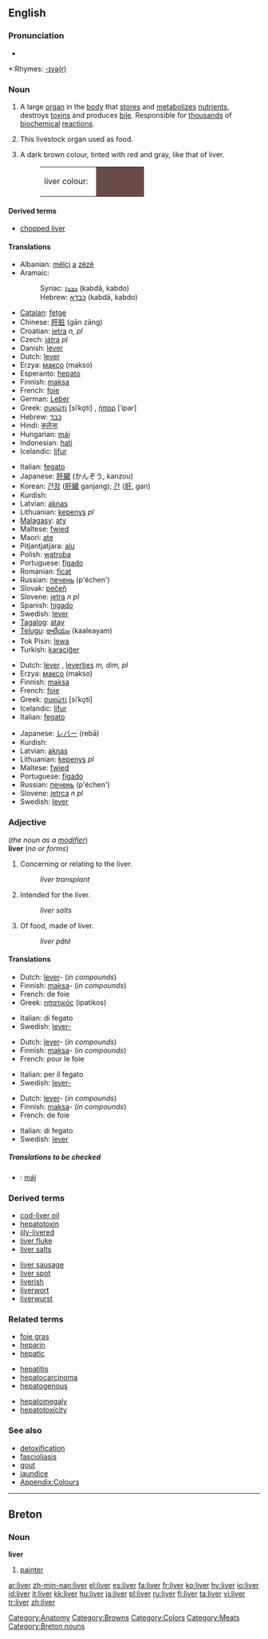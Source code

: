 {{wikipedia}}
==English==

===Pronunciation===
*{{audio|en-us-liver.ogg|Audio (US)}}

*:Rhymes: [[Rhymes:English:-ɪvə(r)|-ɪvə(r)]]

===Noun===
{{en-noun}}

# {{anatomy}} A large [[organ]] in the [[body]] that [[store]]s and [[metabolize]]s [[nutrient]]s, destroys [[toxins]] and produces [[bile]].  Responsible for [[thousand]]s of [[biochemical]] [[reaction]]s.
# This livestock organ used as food.
# {{color}} A dark brown colour, tinted with red and gray, like that of liver.
#:<table><tr><td>liver colour: &nbsp;</td><td bgcolor="#674C47" width="80">&nbsp; </td></tr></table>

====Derived terms====
*[[chopped liver]]

====Translations====
{{trans-top|organ of the body}}
*Albanian: [[mëlçi]] [[a]] [[zëzë]]
*Aramaic:
*:Syriac: [[ܟܒܕܐ]] (kabdā, kabdo) {{f}}
*:Hebrew: [[כבדא]] (kabdā, kabdo) {{f}}
*[[Catalan]]: [[fetge]] {{m}}
*Chinese: [[肝脏]] (gān zāng)
*Croatian: [[jetra]] ''n, pl''
*Czech: [[játra]] {{n}} ''pl''
*Danish: [[lever]]
*Dutch: [[lever#Dutch|lever]] {{m}}
*Erzya: [[максо]] (makso)
*Esperanto: [[hepato]]
*Finnish: [[maksa]]
*French: [[foie]] {{m}}
*German: [[Leber]] {{f}}
*Greek: [[συκώτι]] [siˈko̞ti] {{n}}, [[ήπαρ]] [ˈipar] {{m}}
*Hebrew: [[כבד]]
*Hindi: [[कलेजा]]
*Hungarian: [[máj]]
*Indonesian: [[hati]]
*Icelandic: [[lifur]] {{f}}
{{trans-mid}}
*Italian: [[fegato]] {{m}}
*Japanese: [[肝臓]] (かんぞう, kanzou)
*Korean: [[간장]] ([[肝臓]] ganjang); [[간]] ([[肝]], gan)
*Kurdish: {{KUchar|[[جه‌رگ]]}}
*Latvian: [[aknas]] {{f}} {{p}}
*Lithuanian: [[kepenys]] ''pl''
*[[Malagasy]]: [[aty]]
*Maltese: [[fwied]] {{m}}
*Maori: [[ate]]
*Pitjantjatjara: [[alu]]
*Polish: [[wątroba]] {{f}}
*Portuguese: [[fígado]] {{m}}
*Romanian: [[ficat]] {{n}}
*Russian: [[печень]] (p'échen') {{f}}
*Slovak: [[pečeň]]
*Slovene: [[jetra]] ''n pl''
*Spanish: [[hígado]] {{m}}
*Swedish: [[lever]] {{c}}
*[[Tagalog]]: [[atay]]
*[[Telugu]]: [[కాలేయం]] (kaaleayam)
*Tok Pisin: [[lewa]]
*Turkish: [[karaciğer]]
{{trans-bottom}}

{{trans-top|organ as food}}
*Dutch: [[lever]] {{m}}, [[levertjes]] ''m, dim, pl''
*Erzya: [[максо]] (makso)
*Finnish: [[maksa]]
*French: [[foie]] {{m}}
*Greek: [[συκώτι]] [siˈko̞ti] {{n}}
*Icelandic: [[lifur]] {{f}}
*Italian: [[fegato]] {{m}}
{{trans-mid}}
*Japanese: [[レバー]] (rebā)
*Kurdish: {{KUchar|[[جه‌رگ]]}}
*Latvian: [[aknas]] {{f}} {{p}}
*Lithuanian: [[kepenys]] ''pl''
*Maltese: [[fwied]]
*Portuguese: [[fígado]] {{m}}
*Russian: [[печень]] (p'échen') {{f}}
*Slovene: [[jetrca]] ''n pl''
*Swedish: [[lever]] {{c}}
{{trans-bottom}}

{{trans-top|colour}}
{{trans-mid}}
{{trans-bottom}}

===Adjective===
(''the noun as a [[modifier]]'')<br>
'''liver''' (''no {{compar}} or {{superl}} forms'')

# Concerning or relating to the liver.
#:''liver transplant''
# Intended for the liver.
#:''liver salts''
# Of food, made of liver.
#:''liver pâté''

====Translations====
{{trans-top|concerning the liver}}
*Dutch: [[lever]]- (''in compounds'')
*Finnish: [[maksa]]- (''in compounds'')
*French: de foie
*Greek: [[ηπατικός]] (ipatikos) {{m}}
{{trans-mid}}
*Italian: di fegato
*Swedish: [[lever-]]
{{trans-bottom}}

{{trans-top|intended for the liver}}
*Dutch: [[lever]]- (''in compounds'')
*Finnish: [[maksa]]- (''in compounds'')
*French: pour le foie
{{trans-mid}}
*Italian: per il fegato
*Swedish: [[lever-]]
{{trans-bottom}}

{{trans-top|made of liver}}
*Dutch: [[lever]]- (''in compounds'')
*Finnish: [[maksa]]- (''in compounds'')
*French: de foie
{{trans-mid}}
*Italian: di fegato
*Swedish: [[lever]]
{{trans-bottom}}

{{trans-top|colour}}
{{trans-mid}}
{{trans-bottom}}

=====Translations to be checked=====
{{rfc-level|Translations to be checked at L5+, not in Translations}}
{{checktrans}}
<!--Remove this section once all of the translations below have been moved into the tables above.-->
*{{ttbc|Hungarian}}: [[máj]]

===Derived terms===
{{top}}
*[[cod-liver oil]]
*[[hepatotoxin]]
*[[lily-livered]]
*[[liver fluke]]
*[[liver salts]]
{{mid}}
*[[liver sausage]]
*[[liver spot]]
*[[liverish]]
*[[liverwort]]
*[[liverwurst]]
{{bottom}}

===Related terms===
{{top3}}
*[[foie gras]]
*[[heparin]]
*[[hepatic]]
{{mid3}}
*[[hepatitis]]
*[[hepatocarcinoma]]
*[[hepatogenous]]
{{mid3}}
*[[hepatomegaly]]
*[[hepatotoxicity]]
{{bottom}}

===See also===
*[[detoxification]]
*[[fascioliasis]]
*[[gout]]
*[[jaundice]]
*[[Appendix:Colours]]

[[Category:Anatomy]]
[[Category:Browns]]
[[Category:Colors]]
[[Category:Meats]]

----

==Breton==

===Noun===
'''liver''' {{m}}

# [[painter]]

[[Category:Breton nouns]]

[[ar:liver]]
[[zh-min-nan:liver]]
[[el:liver]]
[[es:liver]]
[[fa:liver]]
[[fr:liver]]
[[ko:liver]]
[[hy:liver]]
[[io:liver]]
[[id:liver]]
[[it:liver]]
[[kk:liver]]
[[hu:liver]]
[[ja:liver]]
[[pl:liver]]
[[ru:liver]]
[[fi:liver]]
[[ta:liver]]
[[vi:liver]]
[[tr:liver]]
[[zh:liver]]